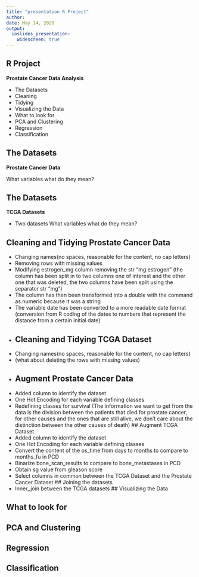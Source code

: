 ```yaml
---
title: "presentation R Project"
author:
date: May 14, 2020
output:
  ioslides_presentation:
    widescreen: true
---
```

## R Project

**Prostate Cancer Data Analysis**

- The Datasets
- Cleaning
- Tidying
- Visualizing the Data
- What to look for
- PCA and Clustering
- Regression
- Classification

## The Datasets

**Prostate Cancer Data**

  What variables what do they mean?
  
## The Datasets

**TCGA Datasets**

- Two datasets 
  What variables what do they mean?
  
## Cleaning and Tidying Prostate Cancer Data
- Changing names(no spaces, reasonable for the content, no cap letters)
- Removing rows with missing values
- Modifying estrogen_mg column removing the str "mg estrogen" (the column has been split in to two columns one of interest and the other one that was deleted, the two columns have been split using the separator str "mg")
- The column has then been transformed into a double with the command as.numeric because it was a string
- The variable date has been converted to a more readable date format (conversion from R coding of the dates to numbers that represent the distance from a certain initial date)
-
## Cleaning and Tidying TCGA Dataset
- Changing names(no spaces, reasonable for the content, no cap letters)
- (what about deleting the rows with missing values)
- 
## Augment Prostate Cancer Data
- Added column to identify the dataset
- One Hot Encoding for each variable defining classes
- Redefining classes for survival (The information we want to get from the data is the division between the patients that died for prostate cancer, for other causes and the ones that are still alive, we don't care about the distinction between the other causes of death)
## Augment TCGA Dataset
- Added column to identify the dataset
- One Hot Encoding for each variable defining classes
- Convert the content of the os_time from days to months to compare to months_fu in PCD
- Binarize bone_scan_results to compare to bone_metastases in PCD
- Obtain sg value from gleason score
- Select columns in common between the TCGA Dataset and the Prostate Cancer Dataset
## Joining the datasets
- Inner_join between the TCGA datasets
## Visualizing the Data

## What to look for
## PCA and Clustering
## Regression
## Classification




